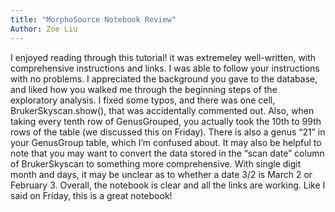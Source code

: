 ```yaml
---
title: "MorphoSource Notebook Review"
Author: Zoe Liu
---
```


I enjoyed reading through this tutorial! it was extremeley well-written, with comprehensive instructions and links. I was able to follow your instructions with no problems. I appreciated the background you gave to the database, and liked how you walked me through the beginning steps of the exploratory analysis. I fixed some typos, and there was one cell, BrukerSkyscan.show(), that was accidentally commented out. Also, when taking every tenth row of GenusGrouped, you actually took the 10th to 99th rows of the table (we discussed this on Friday). There is also a genus "21" in your GenusGroup table, which I'm confused about. It may also be helpful to note that you may want to convert the data stored in the "scan date" column of BrukerSkyscan to something more comprehensive. With single digit month and days, it may be unclear as to whether a date 3/2 is March 2 or February 3. Overall, the notebook is clear and all the links are working. Like I said on Friday, this is a great notebook! 
